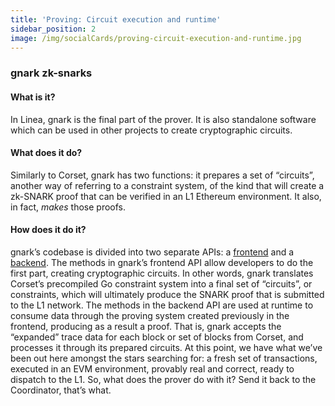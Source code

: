 ```yaml
---
title: 'Proving: Circuit execution and runtime'
sidebar_position: 2
image: /img/socialCards/proving-circuit-execution-and-runtime.jpg
---
```


### gnark zk-snarks

#### What is it?

In Linea, gnark is the final part of the prover. It is also standalone software which can be used in other projects to create cryptographic circuits.

#### What does it do?

Similarly to Corset, gnark has two functions: it prepares a set of “circuits”, another way of referring to a constraint system, of the kind that will create a zk-SNARK proof that can be verified in an L1 Ethereum environment. It also, in fact, _makes_ those proofs.

#### How does it do it?

gnark’s codebase is divided into two separate APIs: a [frontend](https://pkg.go.dev/github.com/consensys/gnark/frontend) and a [backend](https://pkg.go.dev/github.com/consensys/gnark/backend). The methods in gnark’s frontend API allow developers to do the first part, creating cryptographic circuits. In other words, gnark translates Corset’s precompiled Go constraint system into a final set of “circuits”, or constraints, which will ultimately produce the SNARK proof that is submitted to the L1 network. The methods in the backend API are used at runtime to consume data through the proving system created previously in the frontend, producing as a result a proof. That is, gnark accepts the “expanded” trace data for each block or set of blocks from Corset, and processes it through its prepared circuits. At this point, we have what we’ve been out here amongst the stars searching for: a fresh set of transactions, executed in an EVM environment, provably real and correct, ready to dispatch to the L1. So, what does the prover do with it? Send it back to the Coordinator, that’s what.
